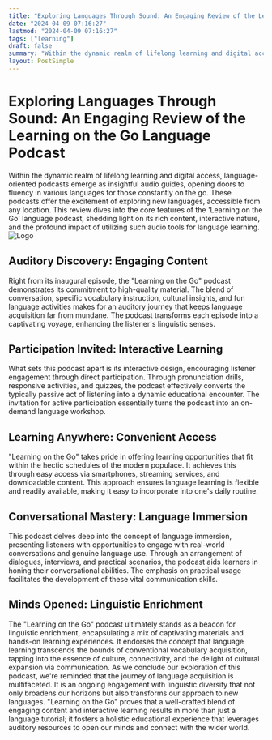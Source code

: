 ```yaml
---
title: "Exploring Languages Through Sound: An Engaging Review of the Learning on the Go Language Podcast"
date: "2024-04-09 07:16:27"
lastmod: "2024-04-09 07:16:27"
tags: ["learning"]
draft: false
summary: "Within the dynamic realm of lifelong learning and digital access, language-oriented podcasts emerge as insightful audio guides, opening doors to fluency in various languages for those constantly on the go. These podcasts offer the excitement of exploring new languages, accessible from any location. This review dives into the core features of the 'Learning on the Go' language podcast, shedding light on its rich content, interactive nature, and the profound impact of utilizing such audio tools for language learning."
layout: PostSimple
---
```

# Exploring Languages Through Sound: An Engaging Review of the Learning on the Go Language Podcast
Within the dynamic realm of lifelong learning and digital access, language-oriented podcasts emerge as insightful audio guides, opening doors to fluency in various languages for those constantly on the go. These podcasts offer the excitement of exploring new languages, accessible from any location. This review dives into the core features of the 'Learning on the Go' language podcast, shedding light on its rich content, interactive nature, and the profound impact of utilizing such audio tools for language learning.
<img alt="Logo" src="https://cdn.seniorsselection.com/src_image/bb5ce4e4ed3bfaef3f90619d2770d04b.webp"/>
## Auditory Discovery: Engaging Content
Right from its inaugural episode, the "Learning on the Go" podcast demonstrates its commitment to high-quality material. The blend of conversation, specific vocabulary instruction, cultural insights, and fun language activities makes for an auditory journey that keeps language acquisition far from mundane. The podcast transforms each episode into a captivating voyage, enhancing the listener's linguistic senses.
## Participation Invited: Interactive Learning
What sets this podcast apart is its interactive design, encouraging listener engagement through direct participation. Through pronunciation drills, responsive activities, and quizzes, the podcast effectively converts the typically passive act of listening into a dynamic educational encounter. The invitation for active participation essentially turns the podcast into an on-demand language workshop.
## Learning Anywhere: Convenient Access
"Learning on the Go" takes pride in offering learning opportunities that fit within the hectic schedules of the modern populace. It achieves this through easy access via smartphones, streaming services, and downloadable content. This approach ensures language learning is flexible and readily available, making it easy to incorporate into one's daily routine.
## Conversational Mastery: Language Immersion
This podcast delves deep into the concept of language immersion, presenting listeners with opportunities to engage with real-world conversations and genuine language use. Through an arrangement of dialogues, interviews, and practical scenarios, the podcast aids learners in honing their conversational abilities. The emphasis on practical usage facilitates the development of these vital communication skills.
## Minds Opened: Linguistic Enrichment
The "Learning on the Go" podcast ultimately stands as a beacon for linguistic enrichment, encapsulating a mix of captivating materials and hands-on learning experiences. It endorses the concept that language learning transcends the bounds of conventional vocabulary acquisition, tapping into the essence of culture, connectivity, and the delight of cultural expansion via communication.
As we conclude our exploration of this podcast, we're reminded that the journey of language acquisition is multifaceted. It is an ongoing engagement with linguistic diversity that not only broadens our horizons but also transforms our approach to new languages. "Learning on the Go" proves that a well-crafted blend of engaging content and interactive learning results in more than just a language tutorial; it fosters a holistic educational experience that leverages auditory resources to open our minds and connect with the wider world.
        